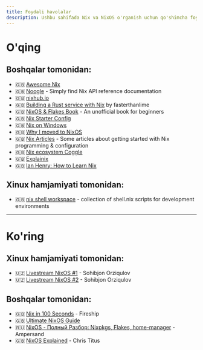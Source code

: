 ```yaml
---
title: Foydali havolalar
description: Ushbu sahifada Nix va NixOS o'rganish uchun qo'shimcha foydali havolalarni topasiz
---
```


# O'qing

## Boshqalar tomonidan:
- :gb: [Awesome Nix](https://github.com/nix-community/awesome-nix)
- :gb: [Noogle](https://noogle.dev/) - Simply find Nix API reference documentation
- :gb: [nixhub.io](nixhub.io)
- :gb: [Building a Rust service with Nix](https://fasterthanli.me/series/building-a-rust-service-with-nix/part-1) by fasterthanlime
- :gb: [NixOS & Flakes Book](https://nixos-and-flakes.thiscute.world/) - An unofficial book for beginners
- :gb: [Nix Starter Config](https://github.com/Misterio77/nix-starter-configs)
- :gb: [Nix on Windows](https://ternaris.com/lab/nix-on-windows.html)
- :gb: [Why I moved to NixOS](https://haseebmajid.dev/posts/2023-06-25-why-i-moved-to-nixos/)
- :gb: [Nix Articles](https://github.com/samdroid-apps/nix-articles/) - Some articles about getting started with Nix programming & configuration
- :gb: [Nix ecosystem Coggle](https://coggle.it/diagram/ZQcqBCssZN_KdC8U/t/nix-package-manager/)
- :gb: [Explainix](https://zaynetro.com/explainix)
- :gb: [Ian Henry: How to Learn Nix](https://ianthehenry.com/posts/how-to-learn-nix/)

## Xinux hamjamiyati tomonidan:
- :gb: [nix shell workspace](https://github.com/shakhzodkudratov/nix-shell-workspace/) - collection of shell.nix scripts for development environments

---

# Ko'ring
## Xinux hamjamiyati tomonidan:
- :uzbekistan: [Livestream NixOS #1](https://www.youtube.com/watch?v=SXwWeKUVG_k) - Sohibjon Orziqulov
- :uzbekistan: [Livestream NixOS #2](https://www.youtube.com/watch?v=LyzJAfsuZCA) - Sohibjon Orziqulov

## Boshqalar tomonidan:
- :gb: [Nix in 100 Seconds](https://youtu.be/FJVFXsNzYZQ?si=MqHTNr9BHWcbqc9p) - Fireship
- :gb: [Ultimate NixOS Guide](https://youtube.com/playlist?list=PLko9chwSoP-15ZtZxu64k_CuTzXrFpxPE)
- :ru: [NixOS - Полный Разбор: Nixpkgs, Flakes, home-manager](https://www.youtube.com/watch?v=HOq7XTygAAU) - Ampersand
- :gb: [NixOS Explained](https://christitus.com/nixos-explained/) - Chris Titus
